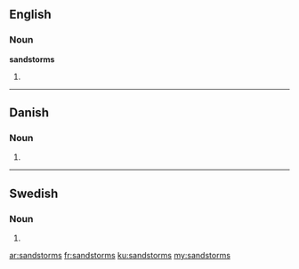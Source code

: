 ==English==

===Noun===
'''sandstorms'''

# {{plural of|sandstorm}}

----

==Danish==

===Noun===
{{head|da|noun form|g=c}}

# {{form of|genitive singular indefinite|sandstorm|lang=da}}

----

==Swedish==

===Noun===
{{head|sv|noun form}}

# {{sv-noun-form-indef-gen|sandstorm}}

[[ar:sandstorms]]
[[fr:sandstorms]]
[[ku:sandstorms]]
[[my:sandstorms]]
